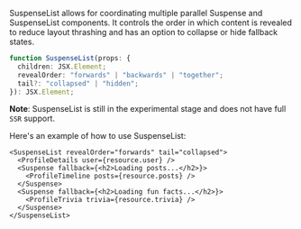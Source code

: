 <Title>{"<SuspenseList>"}</Title>

SuspenseList allows for coordinating multiple parallel Suspense and SuspenseList components. It controls the order in which content is revealed to reduce layout thrashing and has an option to collapse or hide fallback states.

```ts
function SuspenseList(props: {
  children: JSX.Element;
  revealOrder: "forwards" | "backwards" | "together";
  tail?: "collapsed" | "hidden";
}): JSX.Element;
```

**Note**: SuspenseList is still in the experimental stage and does not have full `SSR` support.

Here's an example of how to use SuspenseList:

```tsx
<SuspenseList revealOrder="forwards" tail="collapsed">
  <ProfileDetails user={resource.user} />
  <Suspense fallback={<h2>Loading posts...</h2>}>
    <ProfileTimeline posts={resource.posts} />
  </Suspense>
  <Suspense fallback={<h2>Loading fun facts...</h2>}>
    <ProfileTrivia trivia={resource.trivia} />
  </Suspense>
</SuspenseList>
```